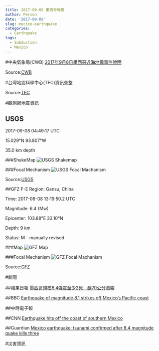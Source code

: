 ```yaml
---
title: 2017-09-08 墨西哥地震
author: Person
date: '2017-09-08'
slug: mecixo-earthquake
categories:
  - Earthquake
tags:
  - Subduction
  - Mexico
---
```


#中央氣象局(CWB)
[2017年9月8日墨西哥近海地震事件說明](http://www.cwb.gov.tw/V7/news/Upload/20170908-Mexico-eqevent.pdf)

Source:[CWB](http://www.cwb.gov.tw/V7/index.htm)


#台灣地震科學中心(TEC)資訊彙整

Source:[TEC](http://tec.earth.sinica.edu.tw/new_web/index.php)

#觀測網地震資訊

## USGS
2017-09-08 04:49:17 UTC

15.029°N   93.807°W

35.0 km depth

###ShakeMap
![USGS Shakemap](images/20170908/us2000ahv0_intensity.jpg)

###Focal Mechanism
![USGS Focal Machanism](images/20170908/us2000ahv0_moment-tensor.png)

Source:[USGS](https://earthquake.usgs.gov/earthquakes/eventpage/us2000ahv0#executive)


##GFZ
F-E Region:	Gansu, China	

Time:	2017-08-08 13:19:50.2 UTC

Magnitude:	6.4 (Mw)

Epicenter:	103.88°E  33.10°N

Depth:	9 km

Status:	M - manually revised

###Map
![GFZ Map](images/20170908/gfz2017rpdi.jpg)

###Focal Mechanism
![GFZ Focal Machanism](images/20170908/gfz2017rpdi_bb.png)

Source:[GFZ](http://geofon.gfz-potsdam.de/eqinfo/event.php?id=gfz2017rpdi)


#新聞

##蘋果日報
[墨西哥規模8.4強震至少2死　釀70公分海嘯](http://www.appledaily.com.tw/realtimenews/article/international/20170908/1199690)

##BBC
[Earthquake of magnitude 8.1 strikes off Mexico's Pacific coast](http://www.bbc.com/news/world-latin-america-41197831)

##中時電子報

##CNN
[Earthquake hits off the coast of southern Mexico](http://edition.cnn.com/2017/09/08/americas/earthquake-hits-off-the-coast-of-southern-mexico/index.html)

##Guardian
[Mexico earthquake: tsunami confirmed after 8.4 magnitude quake kills three](https://www.theguardian.com/world/2017/sep/08/mexico-earthquake-warning-tsunami)


#災害資訊
